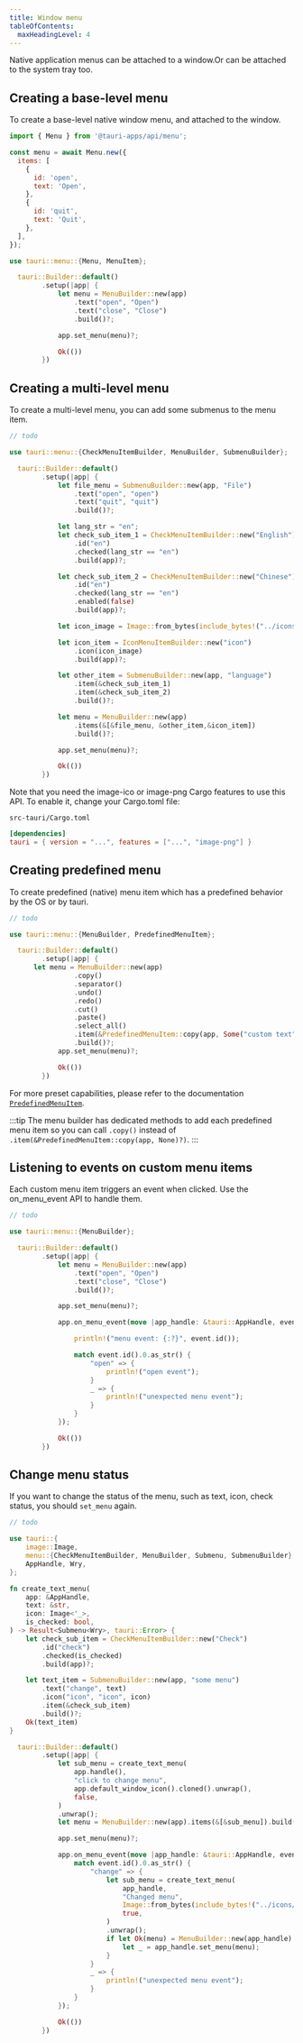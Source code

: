 ```yaml
---
title: Window menu
tableOfContents:
  maxHeadingLevel: 4
---
```



Native application menus can be attached to a window.Or can be attached to the system tray too.

## Creating a base-level menu

To create a base-level native window menu, and attached to the window.

<Tabs>
<TabItem label="JavaScript">

```javascript
import { Menu } from '@tauri-apps/api/menu';

const menu = await Menu.new({
  items: [
    {
      id: 'open',
      text: 'Open',
    },
    {
      id: 'quit',
      text: 'Quit',
    },
  ],
});
```

</TabItem>

<TabItem label="Rust">

```rust
use tauri::menu::{Menu, MenuItem};

  tauri::Builder::default()
        .setup(|app| {
            let menu = MenuBuilder::new(app)
                .text("open", "Open")
                .text("close", "Close")
                .build()?;

            app.set_menu(menu)?;

            Ok(())
        })
```

</TabItem>
</Tabs>

## Creating a multi-level menu

To create a multi-level menu, you can add some submenus to the menu item.

<Tabs>
<TabItem label="JavaScript">

```javascript
// todo
```

</TabItem>

<TabItem label="Rust">

```rust
use tauri::menu::{CheckMenuItemBuilder, MenuBuilder, SubmenuBuilder};

  tauri::Builder::default()
        .setup(|app| {
            let file_menu = SubmenuBuilder::new(app, "File")
                .text("open", "open")
                .text("quit", "quit")
                .build()?;

            let lang_str = "en";
            let check_sub_item_1 = CheckMenuItemBuilder::new("English")
                .id("en")
                .checked(lang_str == "en")
                .build(app)?;

            let check_sub_item_2 = CheckMenuItemBuilder::new("Chinese")
                .id("en")
                .checked(lang_str == "en")
                .enabled(false)
                .build(app)?;

            let icon_image = Image::from_bytes(include_bytes!("../icons/icon.png")).unwrap();

            let icon_item = IconMenuItemBuilder::new("icon")
                .icon(icon_image)
                .build(app)?;

            let other_item = SubmenuBuilder::new(app, "language")
                .item(&check_sub_item_1)
                .item(&check_sub_item_2)
                .build()?;

            let menu = MenuBuilder::new(app)
                .items(&[&file_menu, &other_item,&icon_item])
                .build()?;

            app.set_menu(menu)?;

            Ok(())
        })
```

Note that you need the image-ico or image-png Cargo features to use this API. To enable it, change your Cargo.toml file:

`src-tauri/Cargo.toml`

```toml
[dependencies]
tauri = { version = "...", features = ["...", "image-png"] }
```

</TabItem>
</Tabs>

## Creating predefined menu

To create predefined (native) menu item which has a predefined behavior by the OS or by tauri.

<Tabs>
<TabItem label="JavaScript">

```javascript
// todo
```

</TabItem>

<TabItem label="Rust">

```rust
use tauri::menu::{MenuBuilder, PredefinedMenuItem};

  tauri::Builder::default()
        .setup(|app| {
      let menu = MenuBuilder::new(app)
                .copy()
                .separator()
                .undo()
                .redo()
                .cut()
                .paste()
                .select_all()
                .item(&PredefinedMenuItem::copy(app, Some("custom text"))?)
                .build()?;
            app.set_menu(menu)?;

            Ok(())
        })
```

For more preset capabilities, please refer to the documentation [`PredefinedMenuItem`].

:::tip
The menu builder has dedicated methods to add each predefined menu item so you can call `.copy()` instead of `.item(&PredefinedMenuItem::copy(app, None)?)`.
:::

</TabItem>
</Tabs>

## Listening to events on custom menu items

Each custom menu item triggers an event when clicked. Use the on_menu_event API to handle them.

<Tabs>
<TabItem label="JavaScript">

```javascript
// todo
```

</TabItem>

<TabItem label="Rust">

```rust
use tauri::menu::{MenuBuilder};

  tauri::Builder::default()
        .setup(|app| {
            let menu = MenuBuilder::new(app)
                .text("open", "Open")
                .text("close", "Close")
                .build()?;

            app.set_menu(menu)?;

            app.on_menu_event(move |app_handle: &tauri::AppHandle, event| {

                println!("menu event: {:?}", event.id());

                match event.id().0.as_str() {
                    "open" => {
                        println!("open event");
                    }
                    _ => {
                        println!("unexpected menu event");
                    }
                }
            });

            Ok(())
        })
```

</TabItem>
</Tabs>

## Change menu status

If you want to change the status of the menu, such as text, icon, check status, you should `set_menu` again.

<Tabs>
<TabItem label="JavaScript">

```javascript
// todo
```

</TabItem>

<TabItem label="Rust">

```rust
use tauri::{
    image::Image,
    menu::{CheckMenuItemBuilder, MenuBuilder, Submenu, SubmenuBuilder},
    AppHandle, Wry,
};

fn create_text_menu(
    app: &AppHandle,
    text: &str,
    icon: Image<'_>,
    is_checked: bool,
) -> Result<Submenu<Wry>, tauri::Error> {
    let check_sub_item = CheckMenuItemBuilder::new("Check")
        .id("check")
        .checked(is_checked)
        .build(app)?;

    let text_item = SubmenuBuilder::new(app, "some menu")
        .text("change", text)
        .icon("icon", "icon", icon)
        .item(&check_sub_item)
        .build()?;
    Ok(text_item)
}

  tauri::Builder::default()
        .setup(|app| {
            let sub_menu = create_text_menu(
                app.handle(),
                "click to change menu",
                app.default_window_icon().cloned().unwrap(),
                false,
            )
            .unwrap();
            let menu = MenuBuilder::new(app).items(&[&sub_menu]).build()?;

            app.set_menu(menu)?;

            app.on_menu_event(move |app_handle: &tauri::AppHandle, event| {
                match event.id().0.as_str() {
                    "change" => {
                        let sub_menu = create_text_menu(
                            app_handle,
                            "Changed menu",
                            Image::from_bytes(include_bytes!("../icons/icon.png")).unwrap(),
                            true,
                        )
                        .unwrap();
                        if let Ok(menu) = MenuBuilder::new(app_handle).items(&[&sub_menu]).build() {
                            let _ = app_handle.set_menu(menu);
                        }
                    }
                    _ => {
                        println!("unexpected menu event");
                    }
                }
            });

            Ok(())
        })
```

</TabItem>
</Tabs>

[`PredefinedMenuItem`]: https://docs.rs/tauri/2.0.0/tauri/menu/struct.PredefinedMenuItem.html
